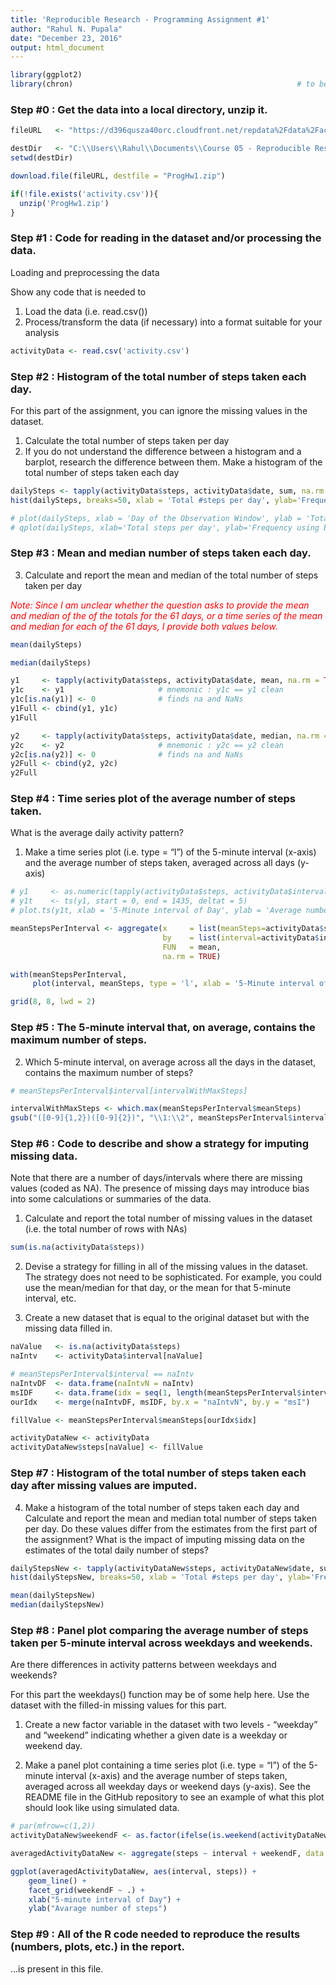 ```yaml
---
title: 'Reproducible Research - Programming Assignment #1'
author: "Rahul N. Pupala"
date: "December 23, 2016"
output: html_document
---
```


```r
library(ggplot2)
library(chron)                                                  # to be able to use is.weekend(x)
```

### Step #0 : Get the data into a local directory, unzip it.

```r
fileURL   <- "https://d396qusza40orc.cloudfront.net/repdata%2Fdata%2Factivity.zip"

destDir   <- "C:\\Users\\Rahul\\Documents\\Course 05 - Reproducible Research\\"
setwd(destDir)

download.file(fileURL, destfile = "ProgHw1.zip")

if(!file.exists('activity.csv')){
  unzip('ProgHw1.zip')
}
```


### Step #1 : Code for reading in the dataset and/or processing the data.
Loading and preprocessing the data  

Show any code that is needed to  

1. Load the data (i.e. read.csv())  
2. Process/transform the data (if necessary) into a format suitable for your analysis

```r
activityData <- read.csv('activity.csv')
```


### Step #2 : Histogram of the total number of steps taken each day.  
For this part of the assignment, you can ignore the missing values in the dataset.  

1. Calculate the total number of steps taken per day  
2. If you do not understand the difference between a histogram and a barplot, research the difference between them. Make a histogram of the total number of steps taken each day  

```r
dailySteps <- tapply(activityData$steps, activityData$date, sum, na.rm = TRUE)
hist(dailySteps, breaks=50, xlab = 'Total #steps per day', ylab='Frequency using binwidth 50', main = 'Histogram of #steps taken each day')

# plot(dailySteps, xlab = 'Day of the Observation Window', ylab = 'Total #steps per day')
# qplot(dailySteps, xlab='Total steps per day', ylab='Frequency using binwidth 50', binwidth=50)
```


### Step #3 : Mean and median number of steps taken each day.  
3. Calculate and report the mean and median of the total number of steps taken per day

<span style="color:red">*Note: Since I am unclear whether the question asks to provide the mean and median of the of the totals for the 61 days, or a time series of the mean and median for each of the 61 days, I provide both values below.*</span>

```r
mean(dailySteps)

median(dailySteps)

y1     <- tapply(activityData$steps, activityData$date, mean, na.rm = TRUE)
y1c    <- y1                     # mnemonic : y1c == y1 clean
y1c[is.na(y1)] <- 0              # finds na and NaNs
y1Full <- cbind(y1, y1c)
y1Full

y2     <- tapply(activityData$steps, activityData$date, median, na.rm = TRUE)
y2c    <- y2                     # mnemonic : y2c == y2 clean
y2c[is.na(y2)] <- 0              # finds na and NaNs
y2Full <- cbind(y2, y2c)
y2Full
```


### Step #4 : Time series plot of the average number of steps taken.

What is the average daily activity pattern?

1. Make a time series plot (i.e. type = "l") of the 5-minute interval (x-axis) and the average number of steps taken, averaged across all days (y-axis)

```r
# y1     <- as.numeric(tapply(activityData$steps, activityData$interval, mean, na.rm = TRUE))
# y1t    <- ts(y1, start = 0, end = 1435, deltat = 5)
# plot.ts(y1t, xlab = '5-Minute interval of Day', ylab = 'Average number of steps taken')

meanStepsPerInterval <- aggregate(x     = list(meanSteps=activityData$steps), 
                                  by    = list(interval=activityData$interval), 
                                  FUN   = mean, 
                                  na.rm = TRUE)

with(meanStepsPerInterval, 
     plot(interval, meanSteps, type = 'l', xlab = '5-Minute interval of Day', ylab = 'Average number of steps taken'))

grid(8, 8, lwd = 2)
```

    
### Step #5 : The 5-minute interval that, on average, contains the maximum number of steps.

2. Which 5-minute interval, on average across all the days in the dataset, contains the maximum number of steps?

```r
# meanStepsPerInterval$interval[intervalWithMaxSteps]

intervalWithMaxSteps <- which.max(meanStepsPerInterval$meanSteps)
gsub("([0-9]{1,2})([0-9]{2})", "\\1:\\2", meanStepsPerInterval$interval[intervalWithMaxSteps])
```


### Step #6 : Code to describe and show a strategy for imputing missing data.

Note that there are a number of days/intervals where there are missing values (coded as NA). The presence of missing days may introduce bias into some calculations or summaries of the data.

1. Calculate and report the total number of missing values in the dataset (i.e. the total number of rows with NAs)

```r
sum(is.na(activityData$steps))
```

2. Devise a strategy for filling in all of the missing values in the dataset. The strategy does not need to be sophisticated. For example, you could use the mean/median for that day, or the mean for that 5-minute interval, etc.

3. Create a new dataset that is equal to the original dataset but with the missing data filled in.

```r
naValue   <- is.na(activityData$steps)
naIntv    <- activityData$interval[naValue]

# meanStepsPerInterval$interval == naIntv
naIntvDF  <- data.frame(naIntvN = naIntv)                        
msIDF     <- data.frame(idx = seq(1, length(meanStepsPerInterval$interval)), msI = meanStepsPerInterval$interval)
ourIdx    <- merge(naIntvDF, msIDF, by.x = "naIntvN", by.y = "msI") 

fillValue <- meanStepsPerInterval$meanSteps[ourIdx$idx]

activityDataNew <- activityData
activityDataNew$steps[naValue] <- fillValue
```


### Step #7 : Histogram of the total number of steps taken each day after missing values are imputed.

4. Make a histogram of the total number of steps taken each day and Calculate and report the mean and median total number of steps taken per day. Do these values differ from the estimates from the first part of the assignment? What is the impact of imputing missing data on the estimates of the total daily number of steps?

```r
dailyStepsNew <- tapply(activityDataNew$steps, activityDataNew$date, sum, na.rm = TRUE)
hist(dailyStepsNew, breaks=50, xlab = 'Total #steps per day', ylab='Frequency using binwidth 50', main = 'Histogram of #steps taken each day')

mean(dailyStepsNew)
median(dailyStepsNew)
```


### Step #8 : Panel plot comparing the average number of steps taken per 5-minute interval across weekdays and weekends.

Are there differences in activity patterns between weekdays and weekends?

For this part the weekdays() function may be of some help here. Use the dataset with the filled-in missing values for this part.

1. Create a new factor variable in the dataset with two levels - "weekday" and "weekend" indicating whether a given date is a weekday or weekend day.

2. Make a panel plot containing a time series plot (i.e. type = "l") of the 5-minute interval (x-axis) and the average number of steps taken, averaged across all weekday days or weekend days (y-axis). See the README file in the GitHub repository to see an example of what this plot should look like using simulated data.


```r
# par(mfrow=c(1,2))
activityDataNew$weekendF <- as.factor(ifelse(is.weekend(activityDataNew$date), 'weekend', 'weekday'))

averagedActivityDataNew <- aggregate(steps ~ interval + weekendF, data = activityDataNew, mean)

ggplot(averagedActivityDataNew, aes(interval, steps)) + 
    geom_line() + 
    facet_grid(weekendF ~ .) +
    xlab("5-minute interval of Day") + 
    ylab("Avarage number of steps")

```


### Step #9 : All of the R code needed to reproduce the results (numbers, plots, etc.) in the report.

...is present in this file.